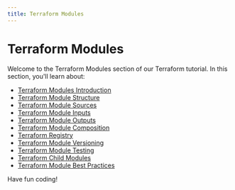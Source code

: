 ```yaml
---
title: Terraform Modules
---
```


# Terraform Modules

Welcome to the Terraform Modules section of our Terraform tutorial. In this section, you'll learn about:

- [Terraform Modules Introduction](./0-terraform-modules-introduction.mdx)
- [Terraform Module Structure](./1-terraform-module-structure.mdx)
- [Terraform Module Sources](./2-terraform-module-sources.mdx)
- [Terraform Module Inputs](./3-terraform-module-inputs.mdx)
- [Terraform Module Outputs](./4-terraform-module-outputs.mdx)
- [Terraform Module Composition](./5-terraform-module-composition.mdx)
- [Terraform Registry](./6-terraform-registry.mdx)
- [Terraform Module Versioning](./7-terraform-module-versioning.mdx)
- [Terraform Module Testing](./8-terraform-module-testing.mdx)
- [Terraform Child Modules](./9-terraform-child-modules.mdx)
- [Terraform Module Best Practices](./10-terraform-module-best-practices.mdx)

Have fun coding!